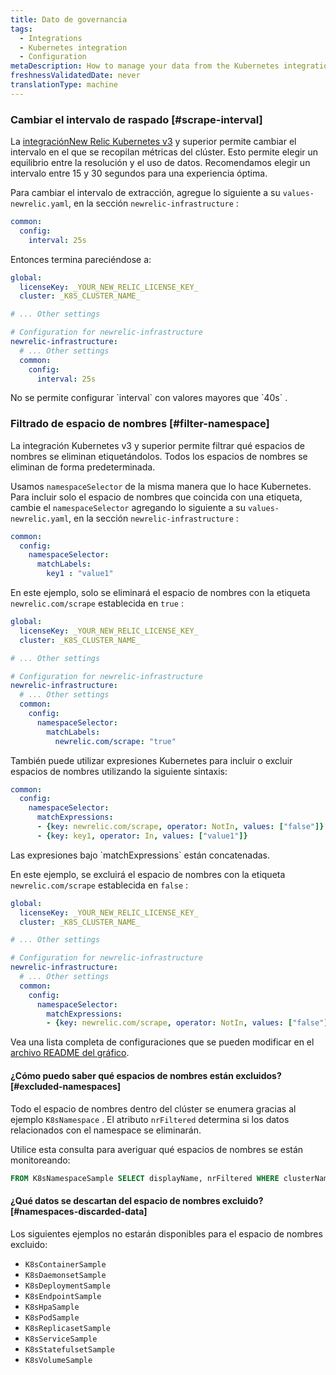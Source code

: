 ```yaml
---
title: Dato de governancia
tags:
  - Integrations
  - Kubernetes integration
  - Configuration
metaDescription: How to manage your data from the Kubernetes integration.
freshnessValidatedDate: never
translationType: machine
---
```


### Cambiar el intervalo de raspado [#scrape-interval]

La [integraciónNew Relic Kubernetes v3](/docs/kubernetes-pixie/kubernetes-integration/advanced-configuration/changes-since-v3/) y superior permite cambiar el intervalo en el que se recopilan métricas del clúster. Esto permite elegir un equilibrio entre la resolución y el uso de datos. Recomendamos elegir un intervalo entre 15 y 30 segundos para una experiencia óptima.

Para cambiar el intervalo de extracción, agregue lo siguiente a su `values-newrelic.yaml`, en la sección `newrelic-infrastructure` :

```yaml
common:
  config:
    interval: 25s
```

Entonces termina pareciéndose a:

```yaml
global:
  licenseKey: _YOUR_NEW_RELIC_LICENSE_KEY_
  cluster: _K8S_CLUSTER_NAME_

# ... Other settings

# Configuration for newrelic-infrastructure
newrelic-infrastructure:
  # ... Other settings
  common:
    config:
      interval: 25s
```

<Callout variant="important">
  No se permite configurar `interval` con valores mayores que `40s` .
</Callout>

### Filtrado de espacio de nombres [#filter-namespace]

La integración Kubernetes v3 y superior permite filtrar qué espacios de nombres se eliminan etiquetándolos. Todos los espacios de nombres se eliminan de forma predeterminada.

Usamos `namespaceSelector` de la misma manera que lo hace Kubernetes. Para incluir solo el espacio de nombres que coincida con una etiqueta, cambie el `namespaceSelector` agregando lo siguiente a su `values-newrelic.yaml`, en la sección `newrelic-infrastructure` :

```yaml
common:
  config:
    namespaceSelector:
      matchLabels:
        key1 : "value1"
```

En este ejemplo, solo se eliminará el espacio de nombres con la etiqueta `newrelic.com/scrape` establecida en `true` :

```yaml
global:
  licenseKey: _YOUR_NEW_RELIC_LICENSE_KEY_
  cluster: _K8S_CLUSTER_NAME_

# ... Other settings 

# Configuration for newrelic-infrastructure
newrelic-infrastructure:
  # ... Other settings 
  common:
    config:
      namespaceSelector:
        matchLabels:
          newrelic.com/scrape: "true"
```

También puede utilizar expresiones Kubernetes para incluir o excluir espacios de nombres utilizando la siguiente sintaxis:

```yaml
common:
  config:
    namespaceSelector:
      matchExpressions:
      - {key: newrelic.com/scrape, operator: NotIn, values: ["false"]}
      - {key: key1, operator: In, values: ["value1"]}
```

<Callout variant="tip">
  Las expresiones bajo `matchExpressions` están concatenadas.
</Callout>

En este ejemplo, se excluirá el espacio de nombres con la etiqueta `newrelic.com/scrape` establecida en `false` :

```yaml
global:
  licenseKey: _YOUR_NEW_RELIC_LICENSE_KEY_
  cluster: _K8S_CLUSTER_NAME_

# ... Other settings 

# Configuration for newrelic-infrastructure
newrelic-infrastructure:
  # ... Other settings
  common:
    config:
      namespaceSelector:
        matchExpressions:
        - {key: newrelic.com/scrape, operator: NotIn, values: ["false"]}
```

Vea una lista completa de configuraciones que se pueden modificar en el [archivo README del gráfico](https://github.com/newrelic/nri-kubernetes/tree/main/charts/newrelic-infrastructure).

#### ¿Cómo puedo saber qué espacios de nombres están excluidos? [#excluded-namespaces]

Todo el espacio de nombres dentro del clúster se enumera gracias al ejemplo `K8sNamespace` . El atributo `nrFiltered` determina si los datos relacionados con el namespace se eliminarán.

Utilice esta consulta para averiguar qué espacios de nombres se están monitoreando:

```sql
FROM K8sNamespaceSample SELECT displayName, nrFiltered WHERE clusterName = <clusterName> SINCE 2 MINUTES AGO
```

#### ¿Qué datos se descartan del espacio de nombres excluido? [#namespaces-discarded-data]

Los siguientes ejemplos no estarán disponibles para el espacio de nombres excluido:

* `K8sContainerSample`
* `K8sDaemonsetSample`
* `K8sDeploymentSample`
* `K8sEndpointSample`
* `K8sHpaSample`
* `K8sPodSample`
* `K8sReplicasetSample`
* `K8sServiceSample`
* `K8sStatefulsetSample`
* `K8sVolumeSample`